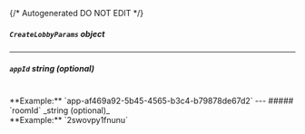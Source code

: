 {/* Autogenerated DO NOT EDIT  */}

##### `CreateLobbyParams` _object_

<Collapsible openLabel={Labels.showProperties} closeLabel={Labels.hideProperties}>
  <CreateLobbyParams />
</Collapsible>

---
##### `appId` _string (optional)_
<br/>
**Example:** `app-af469a92-5b45-4565-b3c4-b79878de67d2`
---
##### `roomId` _string (optional)_
<br/>
**Example:** `2swovpy1fnunu`

